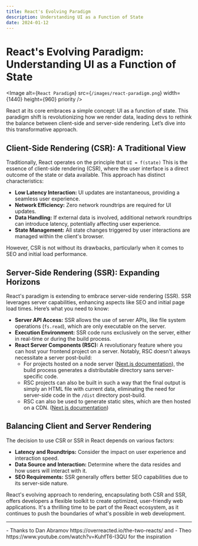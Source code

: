 ```yaml
---
title: React's Evolving Paradigm
description: Understanding UI as a Function of State
date: 2024-01-12
---
```


# React's Evolving Paradigm: Understanding UI as a Function of State

<Image
  alt={`React Paradigm`}
  src={`/images/react-paradigm.png`}
  width={1440}
  height={960}
  priority
/>


React at its core embraces a simple concept: UI as a function of state. This paradigm shift is revolutionizing how we render data, leading devs to rethink the balance between client-side and server-side rendering. Let’s dive into this transformative approach.

## Client-Side Rendering (CSR): A Traditional View

Traditionally, React operates on the principle that `UI = f(state)` This is the essence of client-side rendering (CSR), where the user interface is a direct outcome of the state or data available. This approach has distinct characteristics:

- **Low Latency Interaction:** UI updates are instantaneous, providing a seamless user experience.
- **Network Efficiency:** Zero network roundtrips are required for UI updates.
- **Data Handling:** If external data is involved, additional network roundtrips can introduce latency, potentially affecting user experience.
- **State Management:** All state changes triggered by user interactions are managed within the client's browser.

However, CSR is not without its drawbacks, particularly when it comes to SEO and initial load performance.

## Server-Side Rendering (SSR): Expanding Horizons

React's paradigm is extending to embrace server-side rendering (SSR). SSR leverages server capabilities, enhancing aspects like SEO and initial page load times. Here’s what you need to know:

- **Server API Access:** SSR allows the use of server APIs, like file system operations (`fs.read`), which are only executable on the server.
- **Execution Environment:** SSR code runs exclusively on the server, either in real-time or during the build process.
- **React Server Components (RSC):** A revolutionary feature where you can host your frontend project on a server. Notably, RSC doesn't always necessitate a server post-build:
    - For projects hosted on a node server ([Next.js documentation](https://nextjs.org/docs/pages/building-your-application/deploying#nodejs-server)), the build process generates a distributable directory sans server-specific code.
    - RSC projects can also be built in such a way that the final output is simply an HTML file with current data, eliminating the need for server-side code in the `/dist` directory post-build.
    - RSC can also be used to generate static sites, which are then hosted on a CDN. ([Next.js documentation](https://nextjs.org/docs/app/building-your-application/upgrading/app-router-migration#server-side-rendering-getserversideprops))

## Balancing Client and Server Rendering

The decision to use CSR or SSR in React depends on various factors:

- **Latency and Roundtrips:** Consider the impact on user experience and interaction speed.
- **Data Source and Interaction:** Determine where the data resides and how users will interact with it.
- **SEO Requirements:** SSR generally offers better SEO capabilities due to its server-side nature.

React's evolving approach to rendering, encapsulating both CSR and SSR, offers developers a flexible toolkit to create optimized, user-friendly web applications. It's a thrilling time to be part of the React ecosystem, as it continues to push the boundaries of what's possible in web development.

---

<div>
-  Thanks to Dan Abramov <a>https://overreacted.io/the-two-reacts/</a> and 
-  Theo <a>https://www.youtube.com/watch?v=KuhfT6-I3QU</a> for the inspiration    
</div>

